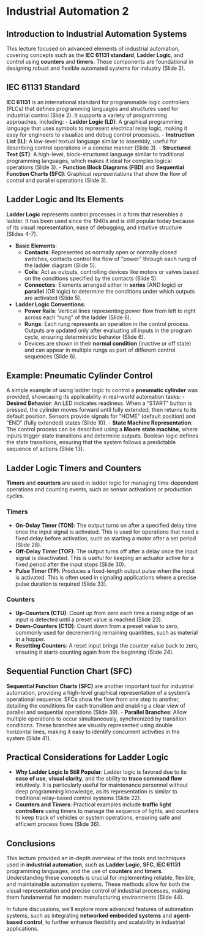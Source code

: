 <!-- lecture10_industrial_automation2.qmd -->

# Industrial Automation 2



## Introduction to Industrial Automation Systems

This lecture focused on advanced elements of industrial automation, covering concepts such as the **IEC 61131 standard**, **Ladder Logic**, and control using **counters** and **timers**. These components are foundational in designing robust and flexible automated systems for industry (Slide 2).

## IEC 61131 Standard

**IEC 61131** is an international standard for programmable logic controllers (PLCs) that defines programming languages and structures used for industrial control (Slide 2). It supports a variety of programming approaches, including:
- **Ladder Logic (LD)**: A graphical programming language that uses symbols to represent electrical relay logic, making it easy for engineers to visualize and debug control processes.
- **Instruction List (IL)**: A low-level textual language similar to assembly, useful for describing control operations in a concise manner (Slide 3).
- **Structured Text (ST)**: A high-level, block-structured language similar to traditional programming languages, which makes it ideal for complex logical operations (Slide 3).
- **Function Block Diagrams (FBD)** and **Sequential Function Charts (SFC)**: Graphical representations that show the flow of control and parallel operations (Slide 3).

## Ladder Logic and Its Elements

**Ladder Logic** represents control processes in a form that resembles a ladder. It has been used since the 1940s and is still popular today because of its visual representation, ease of debugging, and intuitive structure (Slides 4-7).

- **Basic Elements**:
  - **Contacts**: Represented as normally open or normally closed switches, contacts control the flow of "power" through each rung of the ladder diagram (Slide 5).
  - **Coils**: Act as outputs, controlling devices like motors or valves based on the conditions specified by the contacts (Slide 5).
  - **Connectors**: Elements arranged either in **series** (AND logic) or **parallel** (OR logic) to determine the conditions under which outputs are activated (Slide 5).

- **Ladder Logic Conventions**:
  - **Power Rails**: Vertical lines representing power flow from left to right across each "rung" of the ladder (Slide 6).
  - **Rungs**: Each rung represents an operation in the control process. Outputs are updated only after evaluating all inputs in the program cycle, ensuring deterministic behavior (Slide 6).
  - Devices are shown in their **normal condition** (inactive or off state) and can appear in multiple rungs as part of different control sequences (Slide 6).

## Example: Pneumatic Cylinder Control

A simple example of using ladder logic to control a **pneumatic cylinder** was provided, showcasing its applicability in real-world automation tasks:
- **Desired Behavior**: An LED indicates readiness. When a "START" button is pressed, the cylinder moves forward until fully extended, then returns to its default position. Sensors provide signals for "HOME" (default position) and "END" (fully extended) states (Slide 10).
- **State Machine Representation**: The control process can be described using a **Moore state machine**, where inputs trigger state transitions and determine outputs. Boolean logic defines the state transitions, ensuring that the system follows a predictable sequence of actions (Slide 13).

## Ladder Logic Timers and Counters

**Timers** and **counters** are used in ladder logic for managing time-dependent operations and counting events, such as sensor activations or production cycles.

### Timers
- **On-Delay Timer (TON)**: The output turns on after a specified delay time once the input signal is activated. This is used for operations that need a fixed delay before activation, such as starting a motor after a set period (Slide 28).
- **Off-Delay Timer (TOF)**: The output turns off after a delay once the input signal is deactivated. This is useful for keeping an actuator active for a fixed period after the input stops (Slide 30).
- **Pulse Timer (TP)**: Produces a fixed-length output pulse when the input is activated. This is often used in signaling applications where a precise pulse duration is required (Slide 33).

### Counters
- **Up-Counters (CTU)**: Count up from zero each time a rising edge of an input is detected until a preset value is reached (Slide 23).
- **Down-Counters (CTD)**: Count down from a preset value to zero, commonly used for decrementing remaining quantities, such as material in a hopper.
- **Resetting Counters**: A reset input brings the counter value back to zero, ensuring it starts counting again from the beginning (Slide 24).

## Sequential Function Chart (SFC)

**Sequential Function Charts (SFC)** are another important tool for industrial automation, providing a high-level graphical representation of a system's operational sequence. SFCs show the flow from one step to another, detailing the conditions for each transition and enabling a clear view of parallel and sequential operations (Slide 39).
- **Parallel Branches**: Allow multiple operations to occur simultaneously, synchronized by transition conditions. These branches are visually represented using double horizontal lines, making it easy to identify concurrent activities in the system (Slide 41).

## Practical Considerations for Ladder Logic

- **Why Ladder Logic Is Still Popular**: Ladder logic is favored due to its **ease of use**, **visual clarity**, and the ability to **trace command flow** intuitively. It is particularly useful for maintenance personnel without deep programming knowledge, as its representation is similar to traditional relay-based control systems (Slide 22).
- **Counters and Timers**: Practical examples include **traffic light controllers** using timers to manage the sequence of lights, and counters to keep track of vehicles or system operations, ensuring safe and efficient process flows (Slide 36).

## Conclusions

This lecture provided an in-depth overview of the tools and techniques used in **industrial automation**, such as **Ladder Logic**, **SFC**, **IEC 61131** programming languages, and the use of **counters** and **timers**. Understanding these concepts is crucial for implementing reliable, flexible, and maintainable automation systems. These methods allow for both the visual representation and precise control of industrial processes, making them fundamental for modern manufacturing environments (Slide 44).

In future discussions, we'll explore more advanced features of automation systems, such as integrating **networked embedded systems** and **agent-based control**, to further enhance flexibility and scalability in industrial applications.

